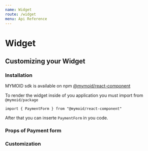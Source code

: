 ```yaml
---
name: Widget
route: /widget
menu: Api Reference
---
```


# Widget


## Customizing your Widget

### Installation

MYMOID sdk is available on npm [@mymoid/react-component](https://www.npmjs.com/package/@mymoid/style-guide)

To render the widget inside of you application you must import from `@mymoid/package`

```
import { PaymentForm } from "@mymoid/react-component"
```
After that you can inserte `PaymentForm` in you code.

<Playground>
    <PaymentForm shortCode={"XXXXXX"} />
</Playground>

### Props of Payment form
<Props of={PaymentForm} />

### Customization


